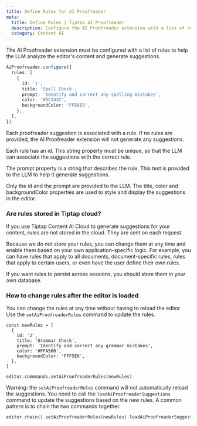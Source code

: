```yaml
---
title: Define Rules for AI Proofreader
meta:
  title: Define Rules | Tiptap AI Proofreader
  description: Configure the AI Proofreader extension with a list of rules to generate suggestions.
  category: Content AI
---
```


The AI Proofreader extension must be configured with a list of rules to help the LLM analyze the editor's content and generate suggestions.

```ts
AiProofreader.configure({
  rules: [
    {
      id: '1',
      title: 'Spell Check',
      prompt: 'Identify and correct any spelling mistakes',
      color: '#DC143C',
      backgroundColor: 'FFE6E6',
    },
  ],
})
```

Each proofreader suggestion is associated with a rule. If no rules are provided, the AI Proofreader extension will not generate any suggestions.

Each rule has an id. This string property must be unique, so that the LLM can associate the suggestions with the correct rule.

The prompt property is a string that describes the rule. This text is provided to the LLM to help it generate suggestions.

Only the id and the prompt are provided to the LLM. The title, color and backgroundColor properties are used to style and display the suggestions in the editor.

### Are rules stored in Tiptap cloud?

If you use Tiptap Content AI Cloud to generate suggestions for your content, rules are not stored in the cloud. They are sent on each request.

Because we do not store your rules, you can change them at any time and enable them based on your own application-specific logic. For example, you can have rules that apply to all documents, document-specific rules, rules that apply to certain users, or even have the user define their own rules.

If you want rules to persist across sessions, you should store them in your own database.

### How to change rules after the editor is loaded

You can change the rules at any time without having to reload the editor. Use the `setAiProofreaderRules` command to update the rules.

```tsx
const newRules = [
  {
    id: '2',
    title: 'Grammar Check',
    prompt: 'Identify and correct any grammar mistakes',
    color: '#FFA500',
    backgroundColor: 'FFF5E6',
  },
]

editor.commmands.setAiProofreaderRules(newRules)
```

Warning: the `setAiProofreaderRules` command will not automatically reload the suggestions. You need to call the `loadAiProofreaderSuggestions` command to update the suggestions based on the new rules. A common pattern is to chain the two commands together.

```tsx
editor.chain().setAiProofreaderRules(newRules).loadAiProofreaderSuggestions().run()
```
